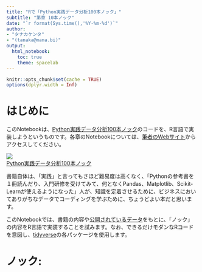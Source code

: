 ```yaml
---
title: "Rで「Python実践データ分析100本ノック」"
subtitle: "第章 10本ノック"
date: "`r format(Sys.time(),'%Y-%m-%d')`"
author:
- "タナカケンタ"
- "(tanaka@mana.bi)"
output:
  html_notebook:
    toc: true
    theme: spacelab
---
```


```r
knitr::opts_chunk$set(cache = TRUE)
options(dplyr.width = Inf)
```

# はじめに

このNotebookは、[Python実践データ分析100本ノック](https://amzn.to/31gVxwz)のコードを、R言語で実装しようというものです。各章のNotebookについては、[筆者のWebサイト](https://mana.bi/wiki.cgi?page=R%A4%C7%A1%D6Python%BC%C2%C1%A9%A5%C7%A1%BC%A5%BF%CA%AC%C0%CF100%CB%DC%A5%CE%A5%C3%A5%AF%A1%D7)からアクセスしてください。

<div align="center">
<a href="https://www.amazon.co.jp/dp/4798058750/ref=as_li_ss_il?ie=UTF8&linkCode=li3&tag=dsciesotist-22&linkId=a7cfc337c3cb35cc0af817ffd6260423&language=ja_JP" target="_blank"><img border="0" src="//ws-fe.amazon-adsystem.com/widgets/q?_encoding=UTF8&ASIN=4798058750&Format=_SL250_&ID=AsinImage&MarketPlace=JP&ServiceVersion=20070822&WS=1&tag=dsciesotist-22&language=ja_JP" ></a><img src="https://ir-jp.amazon-adsystem.com/e/ir?t=dsciesotist-22&language=ja_JP&l=li3&o=9&a=4798058750" width="1" height="1" border="0" alt="" style="border:none !important; margin:0px !important;" /><br />
[Python実践データ分析100本ノック](https://amzn.to/31gVxwz)
</div>

書籍自体は、「実践」と言ってもさほど難易度は高くなく、「Pythonの参考書を１冊読んだり、入門研修を受けてみて、何となくPandas、Matplotlib、Scikit-Learnが使えるようになった」人が、知識を定着させるために、ビジネスにおいてありがちなデータでコーディングを学ぶために、ちょうどよい本だと思います。

このNotebookでは、書籍の内容や[公開されているデータ](https://www.shuwasystem.co.jp/support/7980html/5875.html)をもとに、「ノック」の内容をR言語で実装することを試みます。なお、できるだけモダンなRコードを意図し、[tidyverse](https://www.tidyverse.org/)の各パッケージを使用します。

# ノック: 

```r

```
